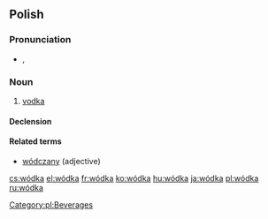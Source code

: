 ==Polish==

===Pronunciation===
* {{IPA|[ˈvutka]|lang=pl}}, {{audio|pl-wódka.ogg|audio}}

===Noun===
{{infl|pl|noun|g=f}}

# [[vodka]]

====Declension====
{{pl-decl-noun-ka|wód}}

====Related terms====
* [[wódczany]] (adjective)

[[Category:pl:Beverages]]

[[cs:wódka]]
[[el:wódka]]
[[fr:wódka]]
[[ko:wódka]]
[[hu:wódka]]
[[ja:wódka]]
[[pl:wódka]]
[[ru:wódka]]